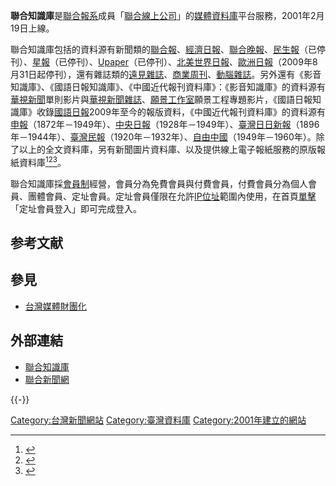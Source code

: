 '''聯合知識庫'''是[[聯合報系|聯合報系]]成員「[[聯合線上公司|聯合線上公司]]」的[[媒體|媒體]][[資料庫|資料庫]]平台服務，2001年2月19日上線。

聯合知識庫包括的資料源有新聞類的[[聯合報|聯合報]]、[[經濟日報_(台灣)|經濟日報]]、[[聯合晚報|聯合晚報]]、[[民生報|民生報]]（已停刊）、[[星報_(臺灣)|星報]]（已停刊）、[[Upaper|Upaper]]（已停刊）、[[北美世界日報|北美世界日報]]、[[歐洲日報|歐洲日報]]（2009年8月31日起停刊），還有雜誌類的[[遠見雜誌|遠見雜誌]]、[[商業周刊_(台灣)|商業周刊]]、[[動腦雜誌|動腦雜誌]]。另外還有《影音知識庫》、《國語日報知識庫》、《中國近代報刊資料庫》：《影音知識庫》的資料源有[[華視新聞|華視新聞]]單則影片與[[華視新聞雜誌|華視新聞雜誌]]、[[願景工作室|願景工作室]]願景工程專題影片，《國語日報知識庫》收錄[[國語日報|國語日報]]2009年至今的報版資料，《中國近代報刊資料庫》的資料源有[[申報|申報]]（1872年－1949年）、[[中央日報|中央日報]]（1928年－1949年）、[[臺灣日日新報|臺灣日日新報]]（1896年－1944年）、[[臺灣民報|臺灣民報]]（1920年－1932年）、[[自由中國_(雜誌)|自由中國]]（1949年－1960年）。除了以上的全文資料庫，另有新聞圖片資料庫、以及提供線上電子報紙服務的原版報紙資料庫<ref>{{cite book|author=戴國良|title=企業管理實務個案分析|url=https://books.google.com/books?id=wK-Vw6sXno8C&pg=PA156|year=2007|publisher=[[五南出版|五南出版]]|isbn=978-957-11-4590-7|page=156}}</ref><ref name="戴定國2015">{{cite book|author=戴定國|title=新聞編輯與標題寫作|url=https://books.google.com/books?id=A9kYCgAAQBAJ&pg=PA305|date=2015|publisher=五南出版|isbn=978-957-11-7096-1|page=305}}</ref><ref name="習賢德2006">{{cite book|author=習賢德|title=《聯合報》企業文化的形成與傳承, 1963-2005|url=https://books.google.com/books?id=4n_1TlfCHp0C&pg=RA1-PA32|date=2006|publisher=秀威資訊|isbn=978-986-7080-10-3|pages=32–33}}</ref>。

聯合知識庫採[[會員制|會員制]]經營，會員分為免費會員與付費會員，付費會員分為個人會員、團體會員、定址會員。定址會員僅限在允許[[IP位址|IP位址]]範圍內使用，在首頁[[單擊|單擊]]「定址會員登入」即可完成登入。

== 参考文献 ==
{{Reflist}}

==參見==
*[[台灣媒體財團化|台灣媒體財團化]]

== 外部連結 ==
* [http://udndata.com/ 聯合知識庫]{{zh}}
* [http://udn.com/ 聯合新聞網] {{zh}}

{{-}}
{{UDN Group}}

[[Category:台灣新聞網站|Category:台灣新聞網站]]
[[Category:臺灣資料庫|Category:臺灣資料庫]]
[[Category:2001年建立的網站|Category:2001年建立的網站]]